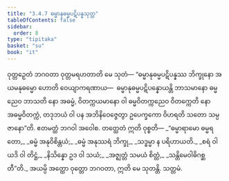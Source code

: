 ```yaml
---
title: "3.4.7 ဓမ္မာနုဓမ္မပဋိပန္နသုတ္တ"
tableOfContents: false
sidebar:
  order: 8
type: "tipitaka"
basket: "su"
book: "it"
---
```



<DynamicBreadcrumb />

<Division number="86" book="it">

<Paragraph number="597" book="it">
ဝုတ္တဉှေတံ ဘဂဝတာ ဝုတ္တမရဟတာတိ မေ သုတံ—
</Paragraph>

<Paragraph number="598" book="it">
“ဓမ္မာနုဓမ္မပဋိပန္နဿ ဘိက္ခုနော အယမနုဓမ္မော ဟောတိ ဝေယျာကရဏာယ—  ဓမ္မာနုဓမ္မပဋိပန္နောယန္တိ ဘာသမာနော ဓမ္မညေဝ ဘာသတိ နော အဓမ္မံ, ဝိတက္ကယမာနော ဝါ ဓမ္မဝိတက္ကညေဝ ဝိတက္ကေတိ နော အဓမ္မဝိတက္ကံ, တဒုဘယံ ဝါ ပန အဘိနိဝေဇ္ဇေတွာ ဥပေက္ခကော ဝိဟရတိ သတော သမ္ပဇာနော”တိ. ဧတမတ္ထံ ဘဂဝါ အဝေါစ. တတ္ထေတံ ဣတိ ဝုစ္စတိ—
</Paragraph>

<Paragraph number="599" type="verses" book="it">
_“ဓမ္မာရာမော ဓမ္မရတော,_  
_ဓမ္မံ အနုဝိစိန္တယံ;_  
_ဓမ္မံ အနုဿရံ ဘိက္ခု,_  
_သဒ္ဓမ္မာ န ပရိဟာယတိ._  

</Paragraph>

<Paragraph number="600" type="verses" book="it">
_စရံ ဝါ ယဒိ ဝါ တိဋ္ဌံ,_  
_နိသိန္နော ဥဒ ဝါ သယံ;_  
_အဇ္ဈတ္တံ သမယံ စိတ္တံ,_  
_သန္တိမေဝါဓိဂစ္ဆတီ”တိ._  

</Paragraph>

<Paragraph number="601" book="it">
အယမ္ပိ အတ္ထော ဝုတ္တော ဘဂဝတာ, ဣတိ မေ သုတန္တိ.

</Paragraph>
</Division>

<Paragraph number="602" type="center" book="it">
သတ္တမံ.
</Paragraph>